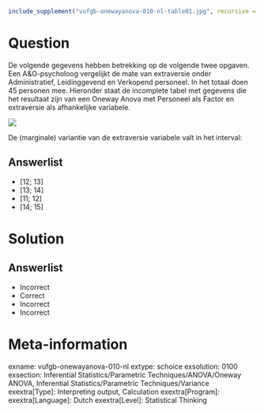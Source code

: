 ```{r, echo = FALSE, results = "hide"}
include_supplement("vufgb-onewayanova-010-nl-table01.jpg", recursive = TRUE)
```

Question
========

De volgende gegevens hebben betrekking op de volgende twee opgaven. Een A&O-psycholoog vergelijkt de mate van extraversie onder Administratief, Leidinggevend en Verkopend personeel. In het totaal doen 45 personen mee. Hieronder staat de incomplete tabel met gegevens die het resultaat zijn van
een Oneway Anova met Personeel als Factor en extraversie als afhankelijke variabele.

![](vufgb-onewayanova-010-nl-table01.jpg)

De (marginale) variantie van de extraversie variabele valt in het interval:
  
Answerlist
----------
* [12; 13]
* [13; 14]
* [11; 12]
* [14; 15]

Solution
========

Answerlist
----------
* Incorrect
* Correct
* Incorrect
* Incorrect

Meta-information
================
exname: vufgb-onewayanova-010-nl
extype: schoice
exsolution: 0100
exsection: Inferential Statistics/Parametric Techniques/ANOVA/Oneway ANOVA, Inferential Statistics/Parametric Techniques/Variance
exextra[Type]: Interpreting output, Calculation
exextra[Program]: 
exextra[Language]: Dutch
exextra[Level]: Statistical Thinking